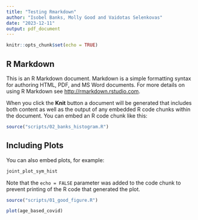 ```yaml
---
title: "Testing Rmarkdown"
author: "Isobel Banks, Molly Good and Vaidotas Selenkovas"
date: "2023-12-11"
output: pdf_document
---
```


```r
knitr::opts_chunk$set(echo = TRUE)
```

## R Markdown

This is an R Markdown document. Markdown is a simple formatting syntax for authoring HTML, PDF, and MS Word documents. For more details on using R Markdown see <http://rmarkdown.rstudio.com>.

When you click the **Knit** button a document will be generated that includes both content as well as the output of any embedded R code chunks within the document. You can embed an R code chunk like this:

```r
source("scripts/02_banks_histogram.R")
```

## Including Plots

You can also embed plots, for example:

```r

joint_plot_sym_hist

```

Note that the `echo = FALSE` parameter was added to the code chunk to prevent printing of the R code that generated the plot.



```r
source("scripts/01_good_figure.R")

```


```r

plot(age_based_covid)

```